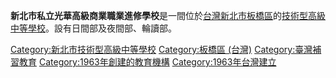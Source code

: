 {{refimprove|time=2019-04-08}}
{{Infobox School
| name = 新北市私立光華高級商業職業進修學校
| other_name = 
| image =
| motto =
| established = 
| type = 私立[[技術型高級中等學校|技術型高級中等學校]]
| district =[[新北市|新北市]][[板橋區_(台灣)|板橋區]]
| grades = 高一至高三
| principal =
| sc =
| cs =  
| faculty = 
| staff = 
| students = 
| athletics = 
| conference = 
| colors = 
| magazine = 
| free_label = 
| free_text = 
| free_label2 = 
| free_text2 = 
| free_label3 = 
| free_text3 = 
| address = {{flagicon|TWN}}[[新北市|新北市]][[板橋區_(台灣)|板橋區]]南雅南路二段1號
| tel = +886-2-8952-2255 
| fax =
| mail = 
| website = [http://www.khvs.ntpc.edu.tw/ www.khvs.ntpc.edu.tw]
}}
'''新北市私立光華高級商業職業進修學校'''是一間位於[[台灣|台灣]][[新北市|新北市]][[板橋區_(台灣)|板橋區]]的[[技術型高級中等學校|技術型高級中等學校]]。設有日間部及夜間部、輪讀部。

{{新北市高級中等學校列表}}

[[Category:新北市技術型高級中等學校|Category:新北市技術型高級中等學校]]
[[Category:板橋區_(台灣)|Category:板橋區 (台灣)]]
[[Category:臺灣補習教育|Category:臺灣補習教育]]
[[Category:1963年創建的教育機構|Category:1963年創建的教育機構]]
[[Category:1963年台灣建立|Category:1963年台灣建立]]